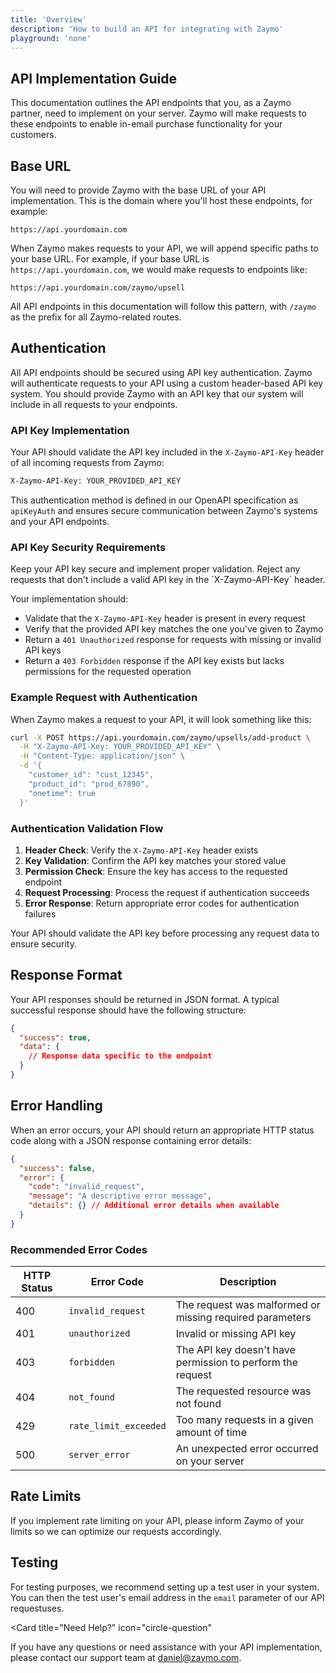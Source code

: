 ```yaml
---
title: 'Overview'
description: 'How to build an API for integrating with Zaymo'
playground: 'none'
---
```


## API Implementation Guide

This documentation outlines the API endpoints that you, as a Zaymo partner, need to implement on your server. Zaymo will make requests to these endpoints to enable in-email purchase functionality for your customers.

## Base URL

You will need to provide Zaymo with the base URL of your API implementation. This is the domain where you'll host these endpoints, for example:

```
https://api.yourdomain.com
```

When Zaymo makes requests to your API, we will append specific paths to your base URL. For example, if your base URL is `https://api.yourdomain.com`, we would make requests to endpoints like:

```
https://api.yourdomain.com/zaymo/upsell
```

All API endpoints in this documentation will follow this pattern, with `/zaymo` as the prefix for all Zaymo-related routes.

## <a id="authentication"></a>Authentication

All API endpoints should be secured using API key authentication. Zaymo will authenticate requests to your API using a custom header-based API key system. You should provide Zaymo with an API key that our system will include in all requests to your endpoints.

### API Key Implementation

Your API should validate the API key included in the `X-Zaymo-API-Key` header of all incoming requests from Zaymo:

```bash
X-Zaymo-API-Key: YOUR_PROVIDED_API_KEY
```

This authentication method is defined in our OpenAPI specification as `apiKeyAuth` and ensures secure communication between Zaymo's systems and your API endpoints.

### API Key Security Requirements

<Warning>
  Keep your API key secure and implement proper validation. Reject any requests that don't include a valid API key in the `X-Zaymo-API-Key` header.
</Warning>

Your implementation should:
- Validate that the `X-Zaymo-API-Key` header is present in every request
- Verify that the provided API key matches the one you've given to Zaymo
- Return a `401 Unauthorized` response for requests with missing or invalid API keys
- Return a `403 Forbidden` response if the API key exists but lacks permissions for the requested operation

### Example Request with Authentication

When Zaymo makes a request to your API, it will look something like this:

```bash
curl -X POST https://api.yourdomain.com/zaymo/upsells/add-product \
  -H "X-Zaymo-API-Key: YOUR_PROVIDED_API_KEY" \
  -H "Content-Type: application/json" \
  -d '{
    "customer_id": "cust_12345",
    "product_id": "prod_67890",
    "onetime": true
  }'
```

### Authentication Validation Flow

1. **Header Check**: Verify the `X-Zaymo-API-Key` header exists
2. **Key Validation**: Confirm the API key matches your stored value
3. **Permission Check**: Ensure the key has access to the requested endpoint
4. **Request Processing**: Process the request if authentication succeeds
5. **Error Response**: Return appropriate error codes for authentication failures

Your API should validate the API key before processing any request data to ensure security.

## Response Format

Your API responses should be returned in JSON format. A typical successful response should have the following structure:

```json
{
  "success": true,
  "data": {
    // Response data specific to the endpoint
  }
}
```

## Error Handling

When an error occurs, your API should return an appropriate HTTP status code along with a JSON response containing error details:

```json
{
  "success": false,
  "error": {
    "code": "invalid_request",
    "message": "A descriptive error message",
    "details": {} // Additional error details when available
  }
}
```

### Recommended Error Codes

| HTTP Status | Error Code | Description |
| --- | --- | --- |
| 400 | `invalid_request` | The request was malformed or missing required parameters |
| 401 | `unauthorized` | Invalid or missing API key |
| 403 | `forbidden` | The API key doesn't have permission to perform the request |
| 404 | `not_found` | The requested resource was not found |
| 429 | `rate_limit_exceeded` | Too many requests in a given amount of time |
| 500 | `server_error` | An unexpected error occurred on your server |

## Rate Limits

If you implement rate limiting on your API, please inform Zaymo of your limits so we can optimize our requests accordingly.

## Testing

For testing purposes, we recommend setting up a test user in your system. You can then  the test user's email address in the `email` parameter of our API requestuses.

<Card
  title="Need Help?"
  icon="circle-question"
>
  If you have any questions or need assistance with your API implementation, please contact our support team at [daniel@zaymo.com](mailto:daniel@zaymo.com).
</Card>
